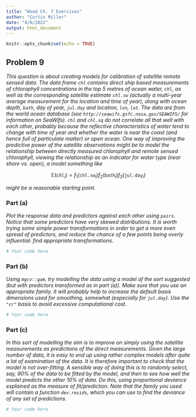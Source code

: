 ```yaml
---
title: "Wood Ch. 7 Exercises"
author: "Curtis Miller"
date: "4/6/2022"
output: html_document
---
```


```r
knitr::opts_chunk$set(echo = TRUE)
```

## Problem 9

*This question is about creating models for calibration of satellite remote
sensed data. The data frame `chl` contains direct ship based measurements of
chlorophyll concentrations in the top 5 metres of ocean water, `chl`, as well as
the corresponding satellite estimate `chl.sw` (actually a multi-year average
measurement for the location and time of year), along with ocean depth, `bath`,
day of year, `jul.day` and location, `lon`, `lat`. The data are from the world
ocean database (see `http://seawifs.gsfc.nasa.gov/SEAWIFS/` for information on
SeaWifs). `chl` and `chl.sq` do not correlate all that well with each other,
probably because the reflective characteristics of water tend to change with
time of year and whether the water is near the coast (and hence full of
particulate matter) or open ocean. One way of improving the predictive power of
the satellite observations might be to model the relationship between directly
measured chlorophyll and remote sensed chlorophyll, viewing the relationship as
an indicator for water type (near shore vs. open), a model something like*

$$\mathbb{E}(\texttt{chl}_i) = f_1(\texttt{chl.sw}_i) f_2(\texttt{bath}_i)
f_3(\texttt{jul.day}_i)$$

*might be a reasonable starting point.*

### Part (a)

*Plot the response data and predictors against each other using `pairs`. Notice
that some predictors have very skewed distributions. It is worth trying some
simple power transformations in order to get a more even spread of predictors,
and reduce the chance of a few points being overly influential: find appropriate
transformations.*

```r
# Your code here
```

### Part (b)

*Using `mgcv::gam`, try modelling the data using a model of the sort suggested
(but with predictors transformed as in part (a)). Make sure that you use an
appropriate family. It will probably help to increase the default basis
dimensions used for smoothing, somewhat (especially for `jul.day`). Use the
`"cr"` basis to avoid excessive computational cost.*

```r
# Your code here
```

### Part (c)

*In this sort of modelling the aim is to improve on simply using the satellite
measurements as predictions of the direct measurements. Given the large number
of data, it is easy to end up using rather complex models after quite a lot of
examination of the data. It is therefore important to check that the model is
not over-fitting. A sensible way of doing this is to randomly select, say, 90%
of the data to be fitted by the model, and then to see how well the model
predicts the other 10% of data. Do this, using proportional deviance explained
as the measure of fit/prediction. Note that the family you used will contain a
function `dev.resids`, which you can use to find the deviance of any set of
predictions.*

```r
# Your code here
```
